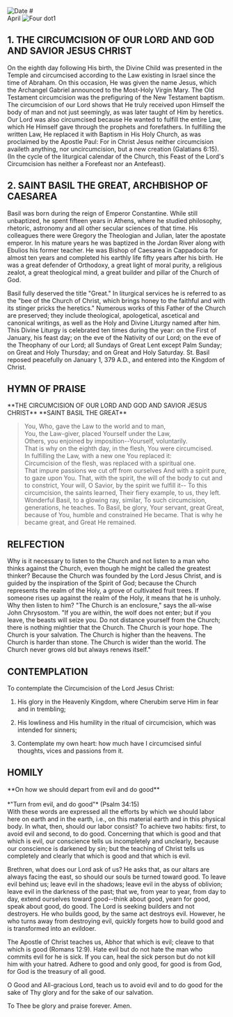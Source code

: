 
<RunningHead />
<Image src="/title-imprint.png" height={50} width={50} alt="Date" className="title-imprint"/>
# <div id="date">April <Image className="four-dot" src="/four-dot.png" height={15} width={15} alt="Four dot" />1</div>

## 1. THE CIRCUMCISION OF OUR LORD AND GOD AND SAVIOR JESUS CHRIST

On the eighth day following His birth, the Divine Child was presented in the Temple and circumcised according to the Law existing in Israel since the time of Abraham. On this occasion, He was given the name Jesus, which the Archangel Gabriel announced to the Most-Holy Virgin Mary. The Old Testament circumcision was the prefiguring of the New Testament baptism. The circumcision of our Lord shows that He truly received upon Himself the body of man and not just seemingly, as was later taught of Him by heretics. Our Lord was also circumcised because He wanted to fulfill the entire Law, which He Himself gave through the prophets and forefathers. In fulfilling the written Law, He replaced it with Baptism in His Holy Church, as was proclaimed by the Apostle Paul: For in Christ Jesus neither circumcision availeth anything, nor uncircumcision, but a new creation (Galatians 6:15). (In the cycle of the liturgical calendar of the Church, this Feast of the Lord's Circumcision has neither a Forefeast nor an Antefeast). 

## 2. SAINT BASIL THE GREAT, ARCHBISHOP OF CAESAREA

Basil was born during the reign of Emperor Constantine. While still unbaptized, he spent fifteen years in Athens, where he studied philosophy, rhetoric, astronomy and all other secular sciences of that time. His colleagues there were Gregory the Theologian and Julian, later the apostate emperor. In his mature years he was baptized in the Jordan River along with Ebulios his former teacher. He was Bishop of Caesarea in Cappadocia for almost ten years and completed his earthly life fifty years after his birth. He was a great defender of Orthodoxy, a great light of moral purity, a religious zealot, a great theological mind, a great builder and pillar of the Church of God.

Basil fully deserved the title "Great." In liturgical services he is referred to as the "bee of the Church of Christ, which brings honey to the faithful and with its stinger pricks the heretics." Numerous works of this Father of the Church are preserved; they include theological, apologetical, ascetical and canonical writings, as well as the Holy and Divine Liturgy named after him. This Divine Liturgy is celebrated ten times during the year: on the First of January, his feast day; on the eve of the Nativity of our Lord; on the eve of the Theophany of our Lord; all Sundays of Great Lent except Palm Sunday; on Great and Holy Thursday; and on Great and Holy Saturday. St. Basil reposed peacefully on January 1, 379 A.D., and entered into the Kingdom of Christ.

## HYMN OF PRAISE
<div style={{textAlign:'center'}}>
**THE CIRCUMCISION OF OUR LORD AND GOD AND SAVIOR JESUS CHRIST**  
**SAINT BASIL THE GREAT**  
</div>

>You, Who, gave the Law to the world and to man,  
You, the Law-giver, placed Yourself under the Law,  
Others, you enjoined by imposition--Yourself, voluntarily.  
That is why on the eighth day, in the flesh, You were circumcised.  
In fulfilling the Law, with a new one You replaced it:  
Circumcision of the flesh, was replaced with a spiritual one.  
That impure passions we cut off from ourselves
And with a spirit pure, to gaze upon You.
That, with the spirit, the will of the body to cut and to constrict,
Your will, O Savior, by the spirit we fulfill it--
To this circumcision, the saints learned,
Their fiery example, to us, they left.
Wonderful Basil, to a glowing ray, similar,
To such circumcision, generations, he teaches.
To Basil, be glory, Your servant, great
Great, because of You, humble and constrained He became.
That is why he became great, and Great He remained.

## RELFECTION

Why is it necessary to listen to the Church and not listen to a man who thinks against the Church, even though he might be called the greatest thinker? Because the Church was founded by the Lord Jesus Christ, and is guided by the inspiration of the Spirit of God; because the Church represents the realm of the Holy, a grove of cultivated fruit trees. If someone rises up against the realm of the Holy, it means that he is unholy. Why then listen to him? "The Church is an enclosure," says the all-wise John Chrysostom. "If you are within, the wolf does not enter; but if you leave, the beasts will seize you. Do not distance yourself from the Church; there is nothing mightier that the Church. The Church is your hope. The Church is your salvation. The Church is higher than the heavens. The Church is harder than stone. The Church is wider than the world. The Church never grows old but always renews itself."

## CONTEMPLATION

To contemplate the Circumcision of the Lord Jesus Christ:

1. His glory in the Heavenly Kingdom, where Cherubim serve Him in fear and in trembling;

2. His lowliness and His humility in the ritual of circumcision, which was intended for sinners;

3. Contemplate my own heart: how much have I circumcised sinful thoughts, vices and passions from it.

##  HOMILY
<div style={{textAlign:'center'}}>
**On how we should depart from evil and do good**
</div>
<br />
<div style={{textAlign:'right'}}>
*"Turn from evil, and do good"* (Psalm 34:15)
</div>
With these words are expressed all the efforts by which we should labor here on earth and in the earth, i.e., on this material earth and in this physical body. In what, then, should our labor consist? To achieve two habits: first, to avoid evil and second, to do good. Concerning that which is good and that which is evil, our conscience tells us incompletely and unclearly, because our conscience is darkened by sin; but the teaching of Christ tells us completely and clearly that which is good and that which is evil.

Brethren, what does our Lord ask of us? He asks that, as our altars are always facing the east, so should our souls be turned toward good. To leave evil behind us; leave evil in the shadows; leave evil in the abyss of oblivion; leave evil in the darkness of the past; that we, from year to year, from day to day, extend ourselves toward good--think about good, yearn for good, speak about good, do good. The Lord is seeking builders and not destroyers. He who builds good, by the same act destroys evil. However, he who turns away from destroying evil, quickly forgets how to build good and is transformed into an evildoer.

The Apostle of Christ teaches us, Abhor that which is evil; cleave to that which is good (Romans 12:9). Hate evil but do not hate the man who commits evil for he is sick. If you can, heal the sick person but do not kill him with your hatred. Adhere to good and only good, for good is from God, for God is the treasury of all good.

O Good and All-gracious Lord, teach us to avoid evil and to do good for the sake of Thy glory and for the sake of our salvation.

To Thee be glory and praise forever. Amen.